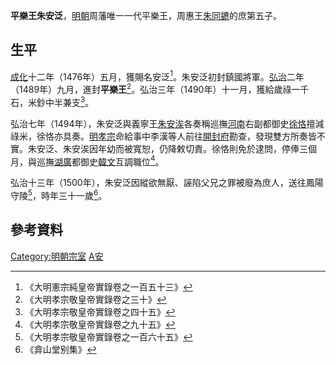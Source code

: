 '''平樂王朱安泛'''{{BD|1470年||16世紀||catIdx=Z朱}}，[[明朝|明朝]]周藩唯一一代平樂王，周惠王[[朱同䥝|朱同䥝]]的庶第五子。

==生平==
[[成化|成化]]十二年（1476年）五月，獲賜名安泛<ref>《大明憲宗純皇帝實錄卷之一百五十三》</ref>。朱安泛初封鎮國將軍。[[弘治|弘治]]二年（1489年）九月，進封'''平樂王'''<ref>《大明孝宗敬皇帝實錄卷之三十》</ref>。弘治三年（1490年）十一月，獲給歲祿一千石，米鈔中半兼支<ref>《大明孝宗敬皇帝實錄卷之四十五》</ref>。

弘治七年（1494年），朱安泛與義寧王[[朱安涘|朱安涘]]各奏稱巡撫[[河南承宣布政使司|河南]]右副都御史[[徐恪|徐恪]]擅減祿米，徐恪亦具奏。[[明孝宗|明孝宗]]命給事中李漢等人前往[[開封府|開封府]]勘查，發現雙方所奏皆不實。朱安泛、朱安涘因年幼而被寬恕，仍降敕切責。徐恪則免於逮問，停俸三個月，與巡撫[[湖廣承宣布政使司|湖廣]]都御史[[韓文_(成化進士)|韓文]]互調職位<ref>《大明孝宗敬皇帝實錄卷之九十五》</ref>。

弘治十三年（1500年），朱安泛因縱欲無厭、誣陷父兄之罪被廢為庶人，送往鳳陽守陵<ref>《大明孝宗敬皇帝實錄卷之一百六十五》</ref>，時年三十一歲<ref>《弇山堂别集》</ref>。

==參考資料==
{{reflist|2}}

{{s-start}}
{{s-none|無|[[明朝|明政府]]封之}}
{{s-ttl|title=[[明朝藩王列表_(周王系)#平樂國|明平樂國國王]]|years=1489年－1500年}}
{{s-none|無|有罪，封國廢除}}
{{end}}

[[Category:明朝宗室|Category:明朝宗室]]
[[Category:朱姓|A安]]